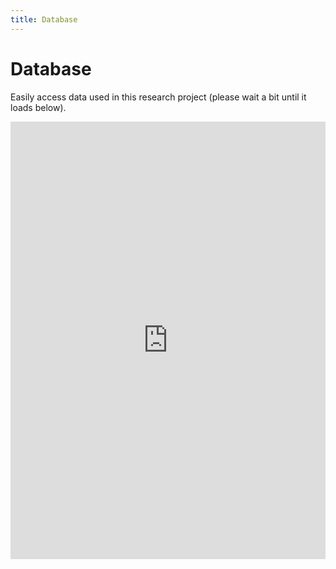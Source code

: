 ```yaml
---
title: Database
---
```


# Database

Easily access data used in this research project (please wait a bit until it loads below).

<iframe src="https://airtable.com/embed/shr4SJcuhnfPBKLXo?backgroundColor=red" frameBorder="0" width="100%" height="700">Loading...</iframe>